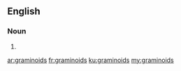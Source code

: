 ==English==

===Noun===
{{head|en|noun plural form}}

# {{plural of|graminoid|lang=en}}

[[ar:graminoids]]
[[fr:graminoids]]
[[ku:graminoids]]
[[my:graminoids]]